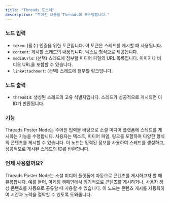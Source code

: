 ```yaml
---
title: "Threads 포스터"
description: "주어진 내용을 Threads에 포스팅합니다."
---
```


### 노드 입력

- `token`: (필수) 인증을 위한 토큰입니다. 이 토큰은 스레드를 게시할 때 사용됩니다.
- `content`: 게시할 스레드의 내용입니다. 텍스트 형식으로 제공됩니다.
- `mediaUrls`: (선택) 스레드에 첨부할 미디어 파일의 URL 목록입니다. 이미지나 비디오 URL을 포함할 수 있습니다.
- `linkAttachment`: (선택) 스레드에 첨부할 링크입니다.

### 노드 출력

- `threadId`: 생성된 스레드의 고유 식별자입니다. 스레드가 성공적으로 게시되면 이 ID가 반환됩니다.

### 기능

Threads Poster Node는 주어진 입력을 바탕으로 소셜 미디어 플랫폼에 스레드를 게시하는 기능을 수행합니다. 사용자는 텍스트, 미디어 파일, 링크를 포함하여 다양한 형식의 콘텐츠를 게시할 수 있습니다. 이 노드는 입력된 정보를 사용하여 스레드를 생성하고, 성공적으로 게시된 스레드의 ID를 반환합니다.

### 언제 사용할까요?

Threads Poster Node는 소셜 미디어 플랫폼에 자동으로 콘텐츠를 게시하고자 할 때 유용합니다. 예를 들어, 마케팅 캠페인에서 정기적으로 콘텐츠를 게시하거나, 사용자 생성 콘텐츠를 자동으로 공유할 때 사용할 수 있습니다. 이 노드는 콘텐츠 게시를 자동화하여 시간과 노력을 절약할 수 있도록 도와줍니다.
